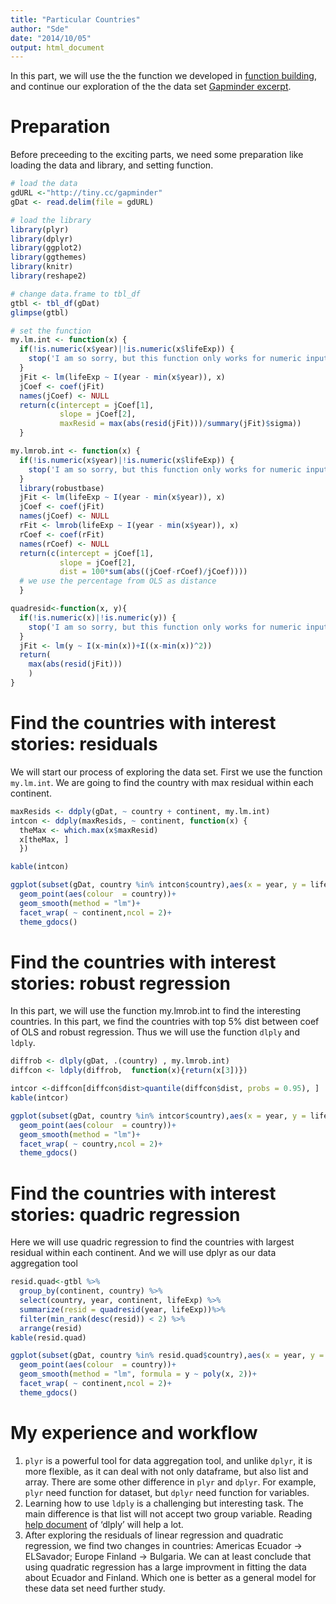 ```yaml
---
title: "Particular Countries"
author: "Sde"
date: "2014/10/05"
output: html_document
---
```


In this part, we will use the the function we developed in [function building](website), and continue our exploration of the the data set [Gapminder excerpt](http://www.stat.ubc.ca/~jenny/notOcto/STAT545A/examples/gapminder/data/gapminderDataFiveYear.txt). 

# Preparation
Before preceeding to the exciting parts, we need some preparation like loading the data and library, and setting function.

```r
# load the data
gdURL <-"http://tiny.cc/gapminder"
gDat <- read.delim(file = gdURL)

# load the library
library(plyr)
library(dplyr)
library(ggplot2)
library(ggthemes)
library(knitr)
library(reshape2)

# change data.frame to tbl_df 
gtbl <- tbl_df(gDat)
glimpse(gtbl)

# set the function
my.lm.int <- function(x) {
  if(!is.numeric(x$year)|!is.numeric(x$lifeExp)) {
    stop('I am so sorry, but this function only works for numeric input!')
  }
  jFit <- lm(lifeExp ~ I(year - min(x$year)), x)
  jCoef <- coef(jFit)
  names(jCoef) <- NULL
  return(c(intercept = jCoef[1],
           slope = jCoef[2],
           maxResid = max(abs(resid(jFit)))/summary(jFit)$sigma))
  }

my.lmrob.int <- function(x) {
  if(!is.numeric(x$year)|!is.numeric(x$lifeExp)) {
    stop('I am so sorry, but this function only works for numeric input!')
  }
  library(robustbase)
  jFit <- lm(lifeExp ~ I(year - min(x$year)), x)
  jCoef <- coef(jFit)
  names(jCoef) <- NULL
  rFit <- lmrob(lifeExp ~ I(year - min(x$year)), x)
  rCoef <- coef(rFit)
  names(rCoef) <- NULL
  return(c(intercept = jCoef[1],
           slope = jCoef[2],
           dist = 100*sum(abs((jCoef-rCoef)/jCoef))))
  # we use the percentage from OLS as distance
  }

quadresid<-function(x, y){
  if(!is.numeric(x)|!is.numeric(y)) {
    stop('I am so sorry, but this function only works for numeric input!')
  }
  jFit <- lm(y ~ I(x-min(x))+I((x-min(x))^2))
  return(
    max(abs(resid(jFit)))
    )
}
```

# Find the countries with interest stories: residuals
We will start our process of exploring the data set. First we use the function `my.lm.int`. We are going to find the country with max residual within each continent.
```r
maxResids <- ddply(gDat, ~ country + continent, my.lm.int)
intcon <- ddply(maxResids, ~ continent, function(x) {
  theMax <- which.max(x$maxResid)
  x[theMax, ]
  })

kable(intcon)
```
```r
ggplot(subset(gDat, country %in% intcon$country),aes(x = year, y = lifeExp))+
  geom_point(aes(colour  = country))+
  geom_smooth(method = "lm")+
  facet_wrap( ~ continent,ncol = 2)+
  theme_gdocs()
```

# Find the countries with interest stories: robust regression
In this part, we will use the function my.lmrob.int to find the interesting countries. In this part, we find the countries with top 5% dist between coef of OLS and robust regression. Thus we will use the function `dlply` and `ldply`.

```r
diffrob <- dlply(gDat, .(country) , my.lmrob.int)
diffcon <- ldply(diffrob,  function(x){return(x[3])})

intcor <-diffcon[diffcon$dist>quantile(diffcon$dist, probs = 0.95), ]
kable(intcor)
```
```r
ggplot(subset(gDat, country %in% intcor$country),aes(x = year, y = lifeExp))+
  geom_point(aes(colour  = country))+
  geom_smooth(method = "lm")+
  facet_wrap( ~ country,ncol = 2)+
  theme_gdocs()
```


# Find the countries with interest stories: quadric regression
Here we will use quadric regression to find the countries with largest residual within each continent. And we will use dplyr as our data aggregation tool
```r
resid.quad<-gtbl %>%
  group_by(continent, country) %>%
  select(country, year, continent, lifeExp) %>%
  summarize(resid = quadresid(year, lifeExp))%>%
  filter(min_rank(desc(resid)) < 2) %>%
  arrange(resid)
kable(resid.quad)
```
```r
ggplot(subset(gDat, country %in% resid.quad$country),aes(x = year, y = lifeExp))+
  geom_point(aes(colour  = country))+
  geom_smooth(method = "lm", formula = y ~ poly(x, 2))+
  facet_wrap( ~ continent,ncol = 2)+
  theme_gdocs()
```

# My experience and workflow
1. `plyr` is a powerful tool for data aggregation tool, and unlike `dplyr`, it is more flexible, as it can deal with not only dataframe, but also list and array. There are some other difference in `plyr` and `dplyr`. For example, `plyr` need function for dataset, but `dplyr` need function for variables.
2. Learning how to use `ldply` is a challenging but interesting task. The main difference is that list will not accept two group variable. Reading [help document](http://www.inside-r.org/packages/cran/plyr/docs/ddply) of 'dlply' will help a lot.
3. After exploring the residuals of linear regression and quadratic regression, we find two changes in countries: Americas Ecuador -> ELSavador; Europe Finland -> Bulgaria. We can at least conclude that using quadratic regression has a large improvment in fitting the data about Ecuador and Finland. Which one is better as a general model for these data set need further study.

